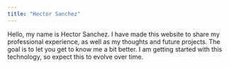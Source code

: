 ```yaml
---
title: "Hector Sanchez"
---
```


Hello, my name is Hector Sanchez. I have made this website to share my professional experience, as well as my thoughts and future projects. The goal is to let you get to know me a bit better. I am getting started with this technology, so expect this to evolve over time. 
